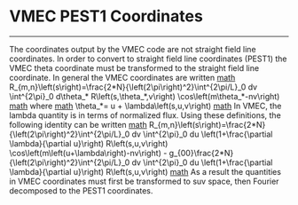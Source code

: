 =VMEC PEST1 Coordinates= 
----
The coordinates output by the VMEC code are not straight field line coordinates. In order to convert to straight field line coordinates (PEST1) the VMEC theta coordinate must be transformed to the straight field line coordinate. In general the VMEC coordinates are written
[[math]]
R_{m,n}\left(s\right)=\frac{2*N}{\left(2\pi\right)^2}\int^{2\pi/L}_0 dv \int^{2\pi}_0 d\theta_* R\left(s,\theta_*,v\right) \cos\left(m\theta_*-nv\right)
[[math]]
where
[[math]]
\theta_*= u + \lambda\left(s,u,v\right)
[[math]]
In VMEC, the lambda quantity is in terms of normalized flux. Using these definitions, the following identity can be written
[[math]]
R_{m,n}\left(s\right)=\frac{2*N}{\left(2\pi\right)^2}\int^{2\pi/L}_0 dv \int^{2\pi}_0 du \left(1+\frac{\partial \lambda}{\partial u}\right) R\left(s,u,v\right) \cos\left(m\left(u+\lambda\right)-nv\right) - g_{00}\frac{2*N}{\left(2\pi\right)^2}\int^{2\pi/L}_0 dv \int^{2\pi}_0 du \left(1+\frac{\partial \lambda}{\partial u}\right) R\left(s,u,v\right)
[[math]]
As a result the quantities in VMEC coordinates must first be transformed to suv space, then Fourier decomposed to the PEST1 coordinates.